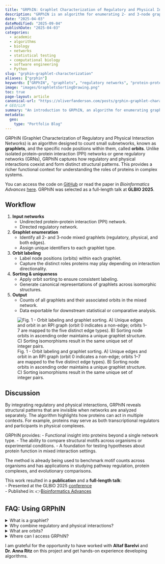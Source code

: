 ```yaml
---
title: "GRPhIN: Graphlet Characterization of Regulatory and Physical Interaction Networks"
description: "GRPhIN is an algorithm for enumerating 2- and 3-node graphlets and their orbits in mixed regulatory and physical interaction networks. Published in *Bioinformatics Advances*."
date: "2025-04-03"
dateModified: "2025-09-04"
publishDate: "2025-04-03"
categories:
  - academic
  - algorithms
  - biology
  - networks
  - statistical testing
  - computational biology
  - software engineering
  - Python
slug: "grphin-graphlet-characterization"
aliases: ["grphin"]
keywords: ["GRPhIN", "graphlets", "regulatory networks", "protein-protein interaction", "network motifs", "mixed networks", "orbits", "algorithms", "bioinformatics", "graph theory"]
image: "images/GraphletsSortingDrawing.png"
toc: true
page-layout: article
canonical-url: "https://oliverfanderson.com/posts/grphin-graphlet-characterization"
# GEO/LLM
summary: "An introduction to GRPhIN, an algorithm for enumerating graphlets and their orbits in mixed regulatory and physical interaction networks."
metadata:
  geo:
    type: "Portfolio Blog"
---
```


```{=html}
<style>
.keywords {
  display: none !important;
}
/* .quarto-float-caption-bottom {
  display: none !important;
} */
</style>
```

GRPhIN (Graphlet Characterization of Regulatory and Physical Interaction Networks) is an algorithm designed to count small subnetworks, known as **graphlets**, and the specific node positions within them, called **orbits**. Unlike isolated protein–protein interaction (PPI) networks or gene regulatory networks (GRNs), GRPhIN captures how regulatory and physical interactions coexist and form distinct structural patterns. This provides a richer functional context for understanding the roles of proteins in complex systems.

You can access the code on [GitHub](https://github.com/Reed-CompBio/grphin "GRPhIN - GitHub Repository"){target="blank"} or read the paper in *Bioinformatics Advances* [here](https://doi.org/10.1093/bioadv/vbaf176 "GRPhIN: Graphlet characterization of regulatory and physical interaction networks"){target="blank"}. GRPhIN was selected as a full-length talk at **GLBIO 2025**.

## Workflow

1.  **Input networks**
    -   Undirected protein–protein interaction (PPI) network.
    -   Directed regulatory network.
2.  **Graphlet enumeration**
    -   Identify all 2- and 3-node mixed graphlets (regulatory, physical, and both edges).
    -   Assign unique identifiers to each graphlet type.
3.  **Orbit labeling**
    -   Label node positions (orbits) within each graphlet.
    -   Capture the distinct roles proteins may play depending on interaction directionality.
4.  **Sorting & uniqueness**
    -   Apply orbit sorting to ensure consistent labeling.
    -   Generate canonical representations of graphlets across isomorphic structures.
5.  **Output**
    -   Counts of all graphlets and their associated orbits in the mixed network.
    -   Data exportable for downstream statistical or comparative analysis.

![Fig. 1 - Orbit labeling and graphlet sorting. A) Unique edges and orbit in an RPI graph (orbit 0 indicates a non-edge; orbits 1--7 are mapped to the five distinct edge types). B) Sorting node orbits in ascending order maintains a unique graphlet structure. C) Sorting isomorphisms result in the same unique set of integer pairs.](images/GraphletsSortingDrawing.png)

## Discussion

By integrating regulatory and physical interactions, GRPhIN reveals structural patterns that are invisible when networks are analyzed separately. The algorithm highlights how proteins can act in multiple contexts. For example, proteins may serve as both transcriptional regulators and participants in physical complexes.

GRPhIN provides: - Functional insight into proteins beyond a single network type. - The ability to compare structural motifs across organisms or experimental conditions. - A foundation for testing hypotheses about protein function in mixed interaction settings.

The method is already being used to benchmark motif counts across organisms and has applications in studying pathway regulation, protein complexes, and evolutionary comparisons.

This work resulted in a **publication** and a **full-length talk**:\
- Presented at the GLBIO 2025 [conference](https://www.iscb.org/glbio2025/home "GLBIO 2025 - Home"){target="blank"}\
- Published in: 👉[Bioinformatics Advances](https://doi.org/10.1093/bioadv/vbaf176 "GRPhIN: Graphlet characterization of regulatory and physical interaction networks"){target="blank"}

## FAQ: Using GRPhIN

::::::: faqs-container
<details class="faq">

<summary>[What is a graphlet?]{.faq-question}</summary>

::: faq-answer
Graphlets are small, connected subnetworks (2–5 nodes) that represent recurring topological patterns. GRPhIN currently focuses on 2- and 3-node graphlets in mixed interaction networks.
:::

</details>

<details class="faq">

<summary>[Why combine regulatory and physical interactions?]{.faq-question}</summary>

::: faq-answer
Analyzing PPI or regulatory networks alone misses the ways proteins act across interaction types. GRPhIN integrates both to capture the full range of structural roles proteins play.
:::

</details>

<details class="faq">

<summary>[What are orbits?]{.faq-question}</summary>

::: faq-answer
Orbits define the unique positions a node can occupy within a graphlet. By tracking orbits, GRPhIN characterizes the specific roles of proteins across different graphlet structures.
:::

</details>

<details class="faq">

<summary>[Where can I access GRPhIN?]{.faq-question}</summary>

::: faq-answer
GRPhIN is open source on [GitHub](https://github.com/Reed-CompBio/grphin "GRPhIN - GitHub Repository"){target="blank"}. A detailed description is available in the [publication](https://doi.org/10.1093/bioadv/vbaf176 "GRPhIN: Graphlet characterization of regulatory and physical interaction networks"){target="blank"}.
:::

</details>
:::::::

I am grateful for the opportunity to have worked with **Altaf Barelvi** and **Dr. Anna Ritz** on this project and get hands-on experience developing algorithms.

```{=html}
<script type="application/ld+json">
{
  "@context": "https://schema.org",
  "@type": "BlogPosting",
  "headline": "GRPhIN: Graphlet Characterization of Regulatory and Physical Interaction Networks",
  "description": "GRPhIN is an algorithm for enumerating 2- and 3-node graphlets and their orbits in mixed regulatory and physical interaction networks.",
  "datePublished": "2025-04-03",
  "dateModified": "2025-09-04",
  "image": "https://oliverfanderson.com/images/GraphletsSortingDrawing.png",
  "url": "https://oliverfanderson.com/posts/grphin-graphlet-characterization",
  "keywords": [
    "GRPhIN",
    "graphlets",
    "regulatory networks",
    "protein-protein interaction",
    "network motifs",
    "mixed networks",
    "orbits",
    "algorithms"
  ],
  "about": {
    "@type": "SoftwareApplication",
    "name": "GRPhIN",
    "applicationCategory": "Bioinformatics"
  },
  "programmingLanguage": "Python",
  "mentions": [
    {
      "@type": "ScholarlyArticle",
      "name": "GRPhIN: Graphlet characterization of regulatory and physical interaction networks",
      "author": "Oliver F. Anderson, Altaf Barelvi, Anna Ritz",
      "url": "https://doi.org/10.1093/bioadv/vbaf176"
    }
  ]
}
</script>
```